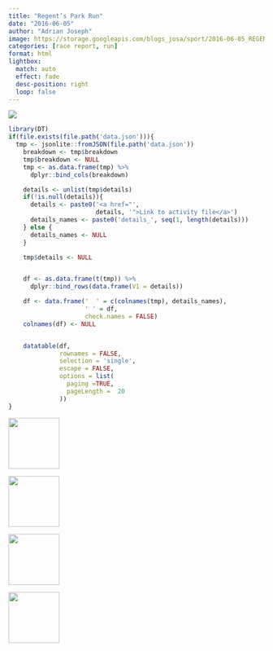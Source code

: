 ```yaml
---
title: "Regent’s Park Run"
date: "2016-06-05"
author: "Adrian Joseph"
image: https://storage.googleapis.com/blogs_josa/sport/2016-06-05_REGENT_S_PARK_RUN/img/00.png
categories: [race report, run]
format: html
lightbox:
  match: auto
  effect: fade
  desc-position: right
  loop: false
---
```


![](https://storage.googleapis.com/blogs_josa/sport/2016-06-05_REGENT_S_PARK_RUN/img/00.png)

```r
library(DT)
if(file.exists(file.path('data.json'))){
  tmp <- jsonlite::fromJSON(file.path('data.json'))
    breakdown <- tmp$breakdown
    tmp$breakdown <- NULL
    tmp <- as.data.frame(tmp) %>%
      dplyr::bind_cols(breakdown)

    details <- unlist(tmp$details)
    if(!is.null(details)){
      details <- paste0('<a href="',
                        details, '">Link to activity file</a>')
      details_names <- paste0('details_', seq(1, length(details)))
    } else {
      details_names <- NULL
    }

    tmp$details <- NULL


    df <- as.data.frame(t(tmp)) %>%
      dplyr::bind_rows(data.frame(V1 = details))

    df <- data.frame('  ' = c(colnames(tmp), details_names),
                     ' ' = df,
                     check.names = FALSE)
    colnames(df) <- NULL


    datatable(df,
              rownames = FALSE,
              selection = 'single',
              escape = FALSE,
              options = list(
                paging =TRUE,
                pageLength =  20
              ))
}
```





::: {layout-ncol=4}
![](https://storage.googleapis.com/blogs_josa/sport/2016-06-05_REGENT_S_PARK_RUN/img/00.png){ width="100" group="hi" }

![](https://storage.googleapis.com/blogs_josa/sport/2016-06-05_REGENT_S_PARK_RUN/img/01.png){ width="100" group="hi" }

![](https://storage.googleapis.com/blogs_josa/sport/2016-06-05_REGENT_S_PARK_RUN/img/02.jpg){ width="100" group="hi" }

![](https://storage.googleapis.com/blogs_josa/sport/2016-06-05_REGENT_S_PARK_RUN/img/04.jpg){ width="100" group="hi" }


:::

